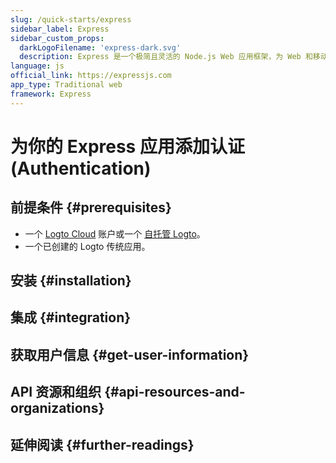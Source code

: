 ```yaml
---
slug: /quick-starts/express
sidebar_label: Express
sidebar_custom_props:
  darkLogoFilename: 'express-dark.svg'
  description: Express 是一个极简且灵活的 Node.js Web 应用框架，为 Web 和移动应用提供了一套强大的功能。
language: js
official_link: https://expressjs.com
app_type: Traditional web
framework: Express
---
```




# 为你的 Express 应用添加认证 (Authentication)

<GuideTip />

## 前提条件 \{#prerequisites}

- 一个 [Logto Cloud](https://cloud.logto.io) 账户或一个 [自托管 Logto](/introduction/set-up-logto-oss)。
- 一个已创建的 Logto 传统应用。

## 安装 \{#installation}

<Installation />

## 集成 \{#integration}

<Integration />

## 获取用户信息 \{#get-user-information}

<GetUserInformation />

## API 资源和组织 \{#api-resources-and-organizations}

<ApiResources />

## 延伸阅读 \{#further-readings}

<FurtherReadings />
